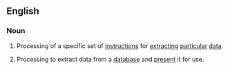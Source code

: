 ==English==

===Noun===
{{en-noun|-}}

# {{lb|en|computing}} Processing of a specific set of [[instructions]] for [[extract]]ing [[particular]] [[data]].
# {{lb|en|databases}} Processing to extract data from a [[database]] and [[present]] it for use.